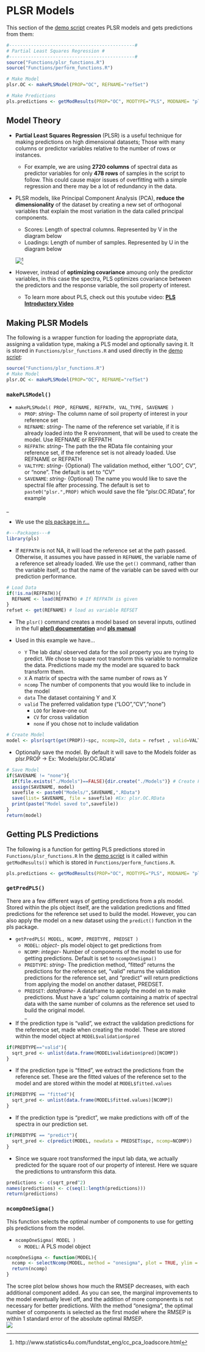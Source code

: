 # PLSR Models
This section of the [demo script](https://whrc.github.io/Soil-Predictions-MIR/getting-started.html#demo-script) creates PLSR models and gets predictions from them:    
```r
#----------------------------------------------#
# Partial Least Squares Regression #
#----------------------------------------------#
source("Functions/plsr_functions.R")
source("Functions/perform_functions.R")

# Make Model
plsr.OC <- makePLSModel(PROP="OC", REFNAME="refSet")

# Make Predictions
pls.predictions <- getModResults(PROP="OC", MODTYPE="PLS", MODNAME= "plsr.OC", PREDNAME= "predSet")
```

## Model Theory {-}
* **Partial Least Squares Regression** (PLSR) is a useful technique for making predictions on high dimensional datasets; Those with many columns or predictor variables relative to the number of rows or instances.     
    + For example, we are using **2720 columns** of spectral data as predictor variables for only **478 rows** of samples in the script to follow. This could cause major issues of overfitting with a simple regression and there may be a lot of redundancy in the data.    
    
* PLSR models, like Principal Component Analysis (PCA), **reduce the dimensionality** of the dataset by creating a new set of orthogonal variables that explain the most variation in the data called principal components.
    + Scores: Length of spectral columns. Represented by V in the diagram below
    + Loadings: Length of number of samples. Represented by U in the diagram below 
    
  ![](images/pls_theory.png)^[http://www.statistics4u.com/fundstat_eng/cc_pca_loadscore.html]

* However, instead of **optimizing covariance** amoung only the predictor variables, in this case the spectra, PLS optimizes covariance between the predictors and the response variable, the soil property of interest.    
    + To learn more about PLS, check out this youtube video: [**PLS Introductory Video**]("https://www.youtube.com/watch?v=AxmqUKYeD-U")    

<!-- These come in the form of scores and loadings {explain contrast with PCA} -->   
<!--vocab: orthogonal, high dimensional, latent variables- have links to define orthogonal-->

## Making PLSR Models {-}
The following is a wrapper function for loading the appropriate data, assigning a validation type, making a PLS model and optionally saving it. It is stored in `Functions/plsr_functions.R` and used directly in the [demo script](https://whrc.github.io/Soil-Predictions-MIR/getting-started.html#demo-script):  

```r
source("Functions/plsr_functions.R")
# Make Model
plsr.OC <- makePLSModel(PROP="OC", REFNAME="refSet")
```


### `makePLSModel()` {-}

* `makePLSModel( PROP, REFNAME, REFPATH, VAL_TYPE, SAVENAME )`
    + `PROP`: *string*- The column name of soil property of interest in your reference set
    + `REFNAME`: *string*- The name of the reference set variable, if it is already loaded into the R environment, that will be used to create the model. Use REFNAME or REFPATH
    + `REFPATH`: *string*- The path the the RData file containing your reference set, if the reference set is not already loaded. Use REFNAME or REFPATH
    + `VALTYPE`: *string*- {Optional} The validation method, either "LOO", CV", or "none". The default is set to "CV"
    + `SAVENAME`: *string*- {Optional} The name you would like to save the spectral file after processing. The default is set to `paste0("plsr.",PROP)` which would save the file "plsr.OC.RData", for example
    
_

* We use the [pls package in r...](https://cran.r-project.org/web/packages/pls/vignettes/pls-manual.pdf)    

```r
#---Packages---#
library(pls)
```

* If `REFPATH` is not NA, it will load the reference set at the path passed. Otherwise, it assumes you have passed in `REFNAME`, the variable name of a reference set already loaded. We use the `get()` command, rather than the variable itself, so that the name of the variable can be saved with our prediction performance.    

```r
# Load Data
if(!is.na(REFPATH)){
  REFNAME <- load(REFPATH) # If REFPATH is given
}
refset <- get(REFNAME) # load as variable REFSET
```

* The `plsr()` command creates a model based on several inputs, outlined in the 
full [**plsr() documentation**](https://www.rdocumentation.org/packages/pls/versions/2.7-2/topics/mvr) and [**pls manual**](https://cran.r-project.org/web/packages/pls/pls.pdf)

* Used in this example we have...
    + `Y` The lab data/ observed data for the soil property you are trying to predict. We chose to square root transform this variable to normalize the data. Predictions made my the model are squared to back transform them.  
    + `X` A matrix of spectra with the same number of rows as Y  
    + `ncomp` The number of components that you would like to include in the model  
    + `data` The dataset containing Y and X  
    + `valid` The preferred validation type ("LOO","CV","none") 
        + `LOO` for leave-one out
        + `CV` for cross validation
        + `none` if you chose not to include validation     
        
```r
# Create Model
model <- plsr(sqrt(get(PROP))~spc, ncomp=20, data = refset , valid=VALTYPE)
```

* Optionally save the model. By default it will save to the Models folder as plsr.PROP -> Ex: 'Models/plsr.OC.RData'    

```r
# Save Model
if(SAVENAME != "none"){
  if(file.exists("./Models")==FALSE){dir.create("./Models")} # Create Folder to Save Models
  assign(SAVENAME, model)
  savefile <- paste0("Models/",SAVENAME,".RData")
  save(list= SAVENAME, file = savefile) #Ex: plsr.OC.RData
  print(paste("Model saved to",savefile))
}
return(model)
```

## Getting PLS Predictions {-}
The following is a function for getting PLS predictions stored in `Functions/plsr_functions.R` In the [demo script](https://whrc.github.io/Soil-Predictions-MIR/getting-started.html#demo-script) is it called within `getModResults()` which is stored in `Functions/perform_functions.R`. 

```r
pls.predictions <- getModResults(PROP="OC", MODTYPE="PLS", MODNAME= "plsr.OC", PREDNAME= "predSet")
```

### `getPredPLS()` {-}
There are a few different ways of getting predictions from a pls model. Stored within the pls object itself, are the validation predictions and fitted predictions for the reference set used to build the model. However, you can also apply the model on a new dataset using the `predict()` function in the pls package.    

* `getPredPLS( MODEL, NCOMP, PREDTYPE, PREDSET )`
    + `MODEL`: *object*- pls model object to get predictions from
    + `NCOMP`: *integer*- Number of components of the model to use for getting predictions. Default is set to `ncompOneSigma()`
    + `PREDTYPE`: *string*- The prediction method, "fitted" returns the predictions for the reference set, "valid" returns the validation predictions for the reference set, and "predict" will return predictions from applying the model on another dataset, PREDSET.       
    + `PREDSET`: *dataframe*- A dataframe to apply the model on to make predictions. Must have a 'spc' column containing a matrix of spectral data with the same number of columns as the reference set used to build the original model.    
_

* If the prediction type is "valid", we extract the validation predictions for the reference set, made when creating the model. These are stored within the model object at `MODEL$validation$pred`
```r
if(PREDTYPE=="valid"){
  sqrt_pred <- unlist(data.frame(MODEL$validation$pred)[NCOMP])
}
```

* If the prediction type is "fitted", we extract the predictions from the reference set. These are the fitted values of the reference set to the model and are stored within the model at `MODEL$fitted.values`
```r
if(PREDTYPE == "fitted"){
  sqrt_pred <- unlist(data.frame(MODEL$fitted.values)[NCOMP])
}
```

* If the prediction type is "predict", we make predictions with off of the spectra in our prediction set. 
```r
if(PREDTYPE == "predict"){
  sqrt_pred <- c(predict(MODEL, newdata = PREDSET$spc, ncomp=NCOMP))
}
```

* Since we square root transformed the input lab data, we actually predicted for the square root of our property of interest. Here we square the predictions to untransform this data.    
```r
predictions <- c(sqrt_pred^2)
names(predictions) <- c(seq(1:length(predictions)))
return(predictions)
```

### `ncompOneSigma()` {-} 
This function selects the optimal number of components to use for getting pls predictions from the model.    

* `ncompOneSigma( MODEL )`
    + `MODEL`: A PLS model object   
    
    
```r
ncompOneSigma <- function(MODEL){
  ncomp <- selectNcomp(MODEL, method = "onesigma", plot = TRUE, ylim = c(0, 50))
  return(ncomp)
}
```

The scree plot below shows how much the RMSEP decreases, with each additional component added. As you can see, the marginal improvements to the model eventually level off, and the addition of more components is not necessary for better predictions. With the method "onesigma", the optimal number of components is selected as the first model where the RMSEP is within 1 standard error of the absolute optimal RMSEP.   
![](images/scree-plot.png)

<!-- #----------------Optional Functions------------------#

# Get Sample ID

getSampleID <- function(PROPERTY, PREDTYPE, PREDSET=NULL, REFSET=NULL){
  if(PREDTYPE == "predict"){
    sample_id <- data.frame(PREDSET$sample_id)
  }
  else{ # If predtype is "valid" or "fitted"
    sample_id <- data.frame(REFSET$sample_id)
  }
  names(sample_id) <- c("sample_id")
  return(sample_id)
}


# Get Lab Data

getLabPLS<- function(MODEL, PREDTYPE="fitted", PREDSET=NULL, PROP=NULL){

  # Extract Lab Data
  if(PREDTYPE=="predict"){
    lab_data <- c(PREDSET[,PROP])
  }else{
    Y_name <- names(MODEL$model)[1]
    print(Y_name)
    sqrt_lab <- eval(parse( text=paste0("MODEL$model$`", Y_name,"`")))
    #lab_data <- data.frame(MODEL$model$`sqrt(get(property))`^2)
    lab_data <- c(sqrt_lab)^2
  }

  return(lab_data)
}


# Get PLS Model Coefficients

getPLSCoefs <- function(MODEL, PROP, NCOMP){
  beta_coeff <- data.frame(MODEL$coefficients)[NCOMP]
  return(beta_coeff)
}
-->
